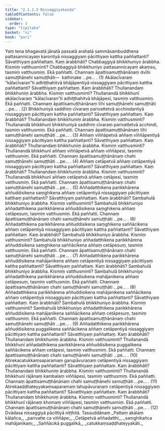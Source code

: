 ```yaml
---
title: "2.1.1.3 Nissaggiyakaṇḍa"
tableOfContents: false
sidebar:
  order: 3
type: "tipitaka"
basket: "vi"
book: "pari"
---
```



<DynamicBreadcrumb />

<Division number="217" book="pari">

<Paragraph number="703" book="pari">
Yaṃ tena bhagavatā jānatā passatā arahatā sammāsambuddhena pattasannicayaṃ karontiyā nissaggiyaṃ pācittiyaṃ kattha paññattanti? Sāvatthiyaṃ paññattaṃ. Kaṃ ārabbhāti? Chabbaggiyā bhikkhuniyo ārabbha. Kismiṃ vatthusminti? Chabbaggiyā bhikkhuniyo pattasannicayaṃ akaṃsu, tasmiṃ vatthusmiṃ. Ekā paññatti. Channaṃ āpattisamuṭṭhānānaṃ dvīhi samuṭṭhānehi samuṭṭhāti—  kathinake …pe… . (1)
</Paragraph>

<Paragraph number="704" book="pari">
Akālacīvaraṃ “kālacīvaran”ti adhiṭṭhahitvā bhājāpentiyā nissaggiyaṃ pācittiyaṃ kattha paññattanti? Sāvatthiyaṃ paññattaṃ. Kaṃ ārabbhāti? Thullanandaṃ bhikkhuniṃ ārabbha. Kismiṃ vatthusminti? Thullanandā bhikkhunī akālacīvaraṃ “kālacīvaran”ti adhiṭṭhahitvā bhājāpesi, tasmiṃ vatthusmiṃ. Ekā paññatti. Channaṃ āpattisamuṭṭhānānaṃ tīhi samuṭṭhānehi samuṭṭhāti …pe… . (2)
</Paragraph>

<Paragraph number="705" book="pari">
Bhikkhuniyā saddhiṃ cīvaraṃ parivattetvā acchindantiyā nissaggiyaṃ pācittiyaṃ kattha paññattanti? Sāvatthiyaṃ paññattaṃ. Kaṃ ārabbhāti? Thullanandaṃ bhikkhuniṃ ārabbha. Kismiṃ vatthusminti? Thullanandā bhikkhunī bhikkhuniyā saddhiṃ cīvaraṃ parivattetvā acchindi, tasmiṃ vatthusmiṃ. Ekā paññatti. Channaṃ āpattisamuṭṭhānānaṃ tīhi samuṭṭhānehi samuṭṭhāti …pe… . (3)
</Paragraph>

<Paragraph number="706" book="pari">
Aññaṃ viññāpetvā aññaṃ viññāpentiyā nissaggiyaṃ pācittiyaṃ kattha paññattanti? Sāvatthiyaṃ paññattaṃ. Kaṃ ārabbhāti? Thullanandaṃ bhikkhuniṃ ārabbha. Kismiṃ vatthusminti? Thullanandā bhikkhunī aññaṃ viññāpetvā aññaṃ viññāpesi, tasmiṃ vatthusmiṃ. Ekā paññatti. Channaṃ āpattisamuṭṭhānānaṃ chahi samuṭṭhānehi samuṭṭhāti …pe… . (4)
</Paragraph>

<Paragraph number="707" book="pari">
Aññaṃ cetāpetvā aññaṃ cetāpentiyā nissaggiyaṃ pācittiyaṃ kattha paññattanti? Sāvatthiyaṃ paññattaṃ. Kaṃ ārabbhāti? Thullanandaṃ bhikkhuniṃ ārabbha. Kismiṃ vatthusminti? Thullanandā bhikkhunī aññaṃ cetāpetvā aññaṃ cetāpesi, tasmiṃ vatthusmiṃ. Ekā paññatti. Channaṃ āpattisamuṭṭhānānaṃ chahi samuṭṭhānehi samuṭṭhāti …pe… . (5)
</Paragraph>

<Paragraph number="708" book="pari">
Aññadatthikena parikkhārena aññuddisikena saṃghikena aññaṃ cetāpentiyā nissaggiyaṃ pācittiyaṃ katthaṃ paññattanti? Sāvatthiyaṃ paññattaṃ. Kaṃ ārabbhāti? Sambahulā bhikkhuniyo ārabbha. Kismiṃ vatthusminti? Sambahulā bhikkhuniyo aññadatthikena parikkhārena aññuddisikena saṃghikena aññaṃ cetāpesuṃ, tasmiṃ vatthusmiṃ. Ekā paññatti. Channaṃ āpattisamuṭṭhānānaṃ chahi samuṭṭhānehi samuṭṭhāti …pe… . (6)
</Paragraph>

<Paragraph number="709" book="pari">
Aññadatthikena parikkhārena aññuddisikena saṃghikena saññācikena aññaṃ cetāpentiyā nissaggiyaṃ pācittiyaṃ kattha paññattanti? Sāvatthiyaṃ paññattaṃ. Kaṃ ārabbhāti? Sambahulā bhikkhuniyo ārabbha. Kismiṃ vatthusminti? Sambahulā bhikkhuniyo aññadatthikena parikkhārena aññuddisikena saṃghikena saññācikena aññaṃ cetāpesuṃ, tasmiṃ vatthusmiṃ. Ekā paññatti. Channaṃ āpattisamuṭṭhānānaṃ chahi samuṭṭhānehi samuṭṭhāti …pe… . (7)
</Paragraph>

<Paragraph number="710" book="pari">
Aññadatthikena parikkhārena aññuddisikena mahājanikena aññaṃ cetāpentiyā nissaggiyaṃ pācittiyaṃ kattha paññattanti? Sāvatthiyaṃ paññattaṃ. Kaṃ ārabbhāti? Sambahulā bhikkhuniyo ārabbha. Kismiṃ vatthusminti? Sambahulā bhikkhuniyo aññadatthikena parikkhārena aññuddisikena mahājanikena aññaṃ cetāpesuṃ, tasmiṃ vatthusmiṃ. Ekā paññatti. Channaṃ āpattisamuṭṭhānānaṃ chahi samuṭṭhānehi samuṭṭhāti …pe… . (8)
</Paragraph>

<Paragraph number="711" book="pari">
Aññadatthikena parikkhārena aññuddisikena mahājanikena saññācikena aññaṃ cetāpentiyā nissaggiyaṃ pācittiyaṃ kattha paññattanti? Sāvatthiyaṃ paññattaṃ. Kaṃ ārabbhāti? Sambahulā bhikkhuniyo ārabbha. Kismiṃ vatthusminti? Sambahulā bhikkhuniyo aññadatthikena parikkhārena aññuddisikena mahājanikena saññācikena aññaṃ cetāpesuṃ, tasmiṃ vatthusmiṃ. Ekā paññatti. Channaṃ āpattisamuṭṭhānānaṃ chahi samuṭṭhānehi samuṭṭhāti …pe… . (9)
</Paragraph>

<Paragraph number="712" book="pari">
Aññadatthikena parikkhārena aññuddisikena puggalikena saññācikena aññaṃ cetāpentiyā nissaggiyaṃ pācittiyaṃ kattha paññattanti? Sāvatthiyaṃ paññattaṃ. Kaṃ ārabbhāti? Thullanandaṃ bhikkhuniṃ ārabbha. Kismiṃ vatthusminti? Thullanandā bhikkhunī aññadatthikena parikkhārena aññuddisikena puggalikena saññācikena aññaṃ cetāpesi, tasmiṃ vatthusmiṃ. Ekā paññatti. Channaṃ āpattisamuṭṭhānānaṃ chahi samuṭṭhānehi samuṭṭhāti …pe… . (10)
</Paragraph>

<Paragraph number="713" book="pari">
Atirekacatukkaṃsaparamaṃ garupāvuraṇaṃ cetāpentiyā nissaggiyaṃ pācittiyaṃ kattha paññattanti? Sāvatthiyaṃ paññattaṃ. Kaṃ ārabbhāti? Thullanandaṃ bhikkhuniṃ ārabbha. Kismiṃ vatthusminti? Thullanandā bhikkhunī rājānaṃ kambalaṃ viññāpesi, tasmiṃ vatthusmiṃ. Ekā paññatti. Channaṃ āpattisamuṭṭhānānaṃ chahi samuṭṭhānehi samuṭṭhāti …pe… . (11)
</Paragraph>

<Paragraph number="714" book="pari">
Atirekaaḍḍhateyyakaṃsaparamaṃ lahupāvuraṇaṃ cetāpentiyā nissaggiyaṃ pācittiyaṃ kattha paññattanti? Sāvatthiyaṃ paññattaṃ. Kaṃ ārabbhāti? Thullanandaṃ bhikkhuniṃ ārabbha. Kismiṃ vatthusminti? Thullanandā bhikkhunī rājānaṃ khomaṃ viññāpesi, tasmiṃ vatthusmiṃ. Ekā paññatti. Channaṃ āpattisamuṭṭhānānaṃ chahi samuṭṭhānehi samuṭṭhāti …pe… . (12)

</Paragraph>
</Division>

<Paragraph number="715" type="center" book="pari">
Dvādasa nissaggiyā pācittiyā niṭṭhitā.



</Paragraph>

<Paragraph number="716" type="center" book="pari">
Tassuddānaṃ


</Paragraph>

<Paragraph number="717" type="verses" book="pari">
_Pattaṃ akālaṃ kālañca,_  
_parivatte ca viññāpe;_  
_Cetāpetvā aññadatthi,_  
_saṃghikañca mahājanikaṃ;_  
_Saññācikā puggalikā,_  
_catukkaṃsaḍḍhateyyakāti._
</Paragraph>